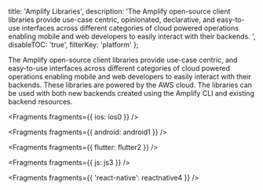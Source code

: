   title: 'Amplify Libraries',
  description:
    'The Amplify open-source client libraries provide use-case centric, opinionated, declarative, and easy-to-use interfaces across different categories of cloud powered operations enabling mobile and web developers to easily interact with their backends. ',
  disableTOC: 'true',
  filterKey: 'platform'
};

The Amplify open-source client libraries provide use-case centric, and easy-to-use interfaces across different categories of cloud powered operations enabling mobile and web developers to easily interact with their backends. These libraries are powered by the AWS cloud. The libraries can be used with both new backends created using the Amplify CLI and existing backend resources.


<Fragments fragments={{ ios: ios0 }} />


<Fragments fragments={{ android: android1 }} />


<Fragments fragments={{ flutter: flutter2 }} />


<Fragments fragments={{ js: js3 }} />


<Fragments fragments={{ 'react-native': reactnative4 }} />
